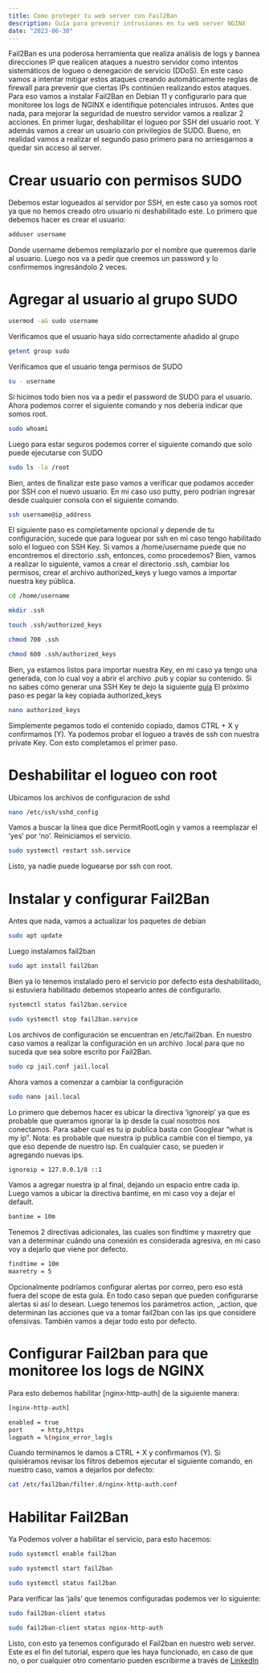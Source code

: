 ```yaml
---
title: Como proteger tu web server con Fail2Ban
description: Guía para prevenir intrusiones en tu web server NGINX
date: "2023-06-30"
---
```


Fail2Ban es una poderosa herramienta que realiza análisis de logs y bannea direcciones IP que realicen ataques a nuestro servidor como intentos sistemáticos de logueo o denegación de servicio (DDoS).
En este caso vamos a intentar mitigar estos ataques creando automáticamente reglas de firewall para prevenir que ciertas IPs continúen realizando estos ataques. Para eso vamos a instalar Fail2Ban en Debian 11 y configurarlo para que monitoree los logs de NGINX e identifique potenciales intrusos.
Antes que nada, para mejorar la seguridad de nuestro servidor vamos a realizar 2 acciones. En primer lugar, deshabilitar el logueo por SSH del usuario root. Y además vamos a crear un usuario con privilegios de SUDO. 
Bueno, en realidad vamos a realizar el segundo paso primero para no arriesgarnos a quedar sin acceso al server.
# Crear usuario con permisos SUDO
Debemos estar logueados al servidor por SSH, en este caso ya somos root ya que no hemos creado otro usuario ni deshabilitado este.
Lo primero que debemos hacer es crear el usuario:
```bash
adduser username
```
Donde username debemos remplazarlo por el nombre que queremos darle al usuario.
Luego nos va a pedir que creemos un password y lo confirmemos ingresándolo 2 veces.
# Agregar al usuario al grupo SUDO
```bash
usermod -aG sudo username
```
Verificamos que el usuario haya sido correctamente añadido al grupo
```bash
getent group sudo
```
Verificamos que el usuario tenga permisos de SUDO
```bash
su - username
```
Si hicimos todo bien nos va a pedir el password de SUDO para el usuario.
Ahora podemos correr el siguiente comando y nos debería indicar que somos root.
```bash
sudo whoami
```
Luego para estar seguros podemos correr el siguiente comando que solo puede ejecutarse con SUDO
```bash
sudo ls -la /root
```
Bien, antes de finalizar este paso vamos a verificar que podamos acceder por SSH con el nuevo usuario. En mi caso uso putty, pero podrían ingresar desde cualquier consola con el siguiente comando.
```bash
ssh username@ip_address
```
El siguiente paso es completamente opcional y depende de tu configuración, sucede que para loguear por ssh en mi caso tengo habilitado solo el logueo con SSH Key. 
Si vamos a /home/username puede que no encontremos el directorio .ssh, entonces, como procedemos?
Bien, vamos a realizar lo siguiente, vamos a crear el directorio .ssh, cambiar los permisos, crear el archivo authorized_keys y luego vamos a importar nuestra key pública.
```bash
cd /home/username
```
```bash
mkdir .ssh
```
```bash
touch .ssh/authorized_keys
```
```bash
chmod 700 .ssh
```
```bash
chmod 600 .ssh/authorized_keys
```

Bien, ya estamos listos para importar nuestra Key, en mi caso ya tengo una generada, con lo cual voy a abrir el archivo .pub y copiar su contenido. Si no sabes cómo generar una SSH Key te dejo la siguiente [guía]( https://desarrolloweb.com/articulos/crear-llaves-ssh.html)
El próximo paso es pegar la key copiada authorized_keys
```bash
nano authorized_keys
```
Simplemente pegamos todo el contenido copiado, damos CTRL + X y confirmamos (Y).
Ya podemos probar el logueo a través de ssh con nuestra private Key. Con esto completamos el primer paso.

# Deshabilitar el logueo con root
Ubicamos los archivos de configuracion de sshd
```bash
nano /etc/ssh/sshd_config
```
Vamos a buscar la línea que dice PermitRootLogin y vamos a reemplazar el ‘yes’ por ‘no’. Reiniciamos el servicio.
```bash
sudo systemctl restart ssh.service
```
Listo, ya nadie puede loguearse por ssh con root.

# Instalar y configurar Fail2Ban
Antes que nada, vamos a actualizar los paquetes de debian
```bash
sudo apt update
```
Luego instalamos fail2ban
```bash
sudo apt install fail2ban
```
Bien ya lo tenemos instalado pero el servicio por defecto esta deshabilitado, si estuviera habilitado debemos stopearlo antes de configurarlo.
```bash
systemctl status fail2ban.service
```
```bash
sudo systemctl stop fail2ban.service
```
Los archivos de configuración se encuentran en /etc/fail2ban. En nuestro caso vamos a realizar la configuración en un archivo .local para que no suceda que sea sobre escrito por Fail2Ban.
```bash
sudo cp jail.conf jail.local
```
Ahora vamos a comenzar a cambiar la configuración
```bash
sudo nano jail.local
```
Lo primero que debemos hacer es ubicar la directiva ‘ignoreip’ ya que es probable que queramos ignorar la ip desde la cual nosotros nos conectamos. Para saber cual es tu ip publica basta con Googlear “what is my ip”. Nota: es probable que nuestra ip publica cambie con el tiempo, ya que eso depende de nuestro isp. En cualquier caso, se pueden ir agregando nuevas ips.
```bash
ignoreip = 127.0.0.1/8 ::1
```
Vamos a agregar nuestra ip al final, dejando un espacio entre cada ip.
Luego vamos a ubicar la directiva bantime, en mi caso voy a dejar el default.
```bash
bantime = 10m
```
Tenemos 2 directivas adicionales, las cuales son findtime y maxretry que van a determinar cuándo una conexión es considerada agresiva, en mi caso voy a dejarlo que viene por defecto.
```bash
findtime = 10m
maxretry = 5
```
Opcionalmente podríamos configurar alertas por correo, pero eso está fuera del scope de esta guía. En todo caso sepan que pueden configurarse alertas si así lo desean.
Luego tenemos los parámetros action, _action, que determinan las acciones que va a tomar fail2ban con las ips que considere ofensivas. También vamos a dejar todo esto por defecto.

# Configurar Fail2ban para que monitoree los logs de NGINX
Para esto debemos habilitar [nginx-http-auth] de la siguiente manera:
```bash
[nginx-http-auth]

enabled = true
port     = http,https
logpath = %(nginx_error_log)s
```
Cuando terminamos le damos a CTRL + X y confirmamos (Y).
Si quisiéramos revisar los filtros debemos ejecutar el siguiente comando, en nuestro caso, vamos a dejarlos por defecto:
```bash
cat /etc/fail2ban/filter.d/nginx-http-auth.conf
```

# Habilitar Fail2Ban
Ya Podemos volver a habilitar el servicio, para esto hacemos:
```bash
sudo systemctl enable fail2ban
```
```bash
sudo systemctl start fail2ban
```
```bash
sudo systemctl status fail2ban
```
Para verificar las ‘jails’ que tenemos configuradas podemos ver lo siguiente:
```bash
sudo fail2ban-client status
```
```bash
sudo fail2ban-client status nginx-http-auth
```
Listo, con esto ya tenemos configurado el Fail2ban en nuestro web server.
Este es el fin del tutorial, espero que les haya funcionado, en caso de que no, o por cualquier otro comentario pueden escribirme a través de [LinkedIn](https://www.linkedin.com/in/juansimoncastro/)
